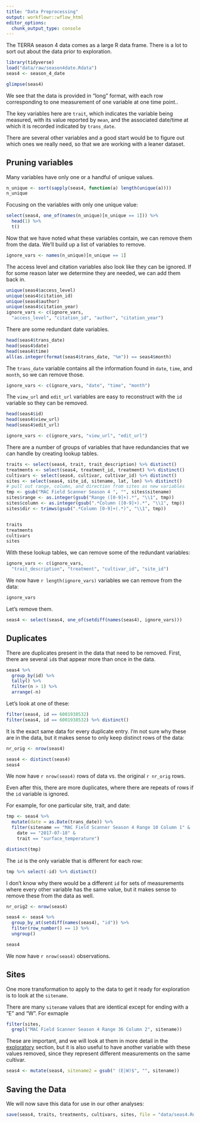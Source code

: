 ```yaml
---
title: "Data Preprocessing"
output: workflowr::wflow_html
editor_options:
  chunk_output_type: console
---
```


The TERRA season 4 data comes as a large R data frame. There is a lot to sort out about the data prior to exploration.

```r
library(tidyverse)
load("data/raw/season4date.Rdata")
seas4 <- season_4_date

glimpse(seas4)
```

We see that the data is provided in "long" format, with each row corresponding to one measurement of one variable at one time point..

The key variables here are `trait`, which indicates the variable being measured, with its value reported by `mean`, and the associated date/time at which it is recorded indicated by `trans_date`.

There are several other variables and a good start would be to figure out which ones we really need, so that we are working with a leaner dataset.

## Pruning variables

Many variables have only one or a handful of unique values.

```r
n_unique <- sort(sapply(seas4, function(a) length(unique(a))))
n_unique
```

Focusing on the variables with only one unique value:

```r
select(seas4, one_of(names(n_unique)[n_unique == 1])) %>%
  head(1) %>%
  t()
```

Now that we have noted what these variables contain, we can remove them from the data. We'll build up a list of variables to remove.

```r
ignore_vars <- names(n_unique)[n_unique == 1]
```

The access level and citation variables also look like they can be ignored. If for some reason later we determine they are needed, we can add them back in.

```r
unique(seas4$access_level)
unique(seas4$citation_id)
unique(seas4$author)
unique(seas4$citation_year)
ignore_vars <- c(ignore_vars,
  "access_level", "citation_id", "author", "citation_year")
```

There are some redundant date variables.

```r
head(seas4$trans_date)
head(seas4$date)
head(seas4$time)
all(as.integer(format(seas4$trans_date, "%m")) == seas4$month)
```

The `trans_date` variable contains all the information found in `date`, `time`, and `month`, so we can remove those.

```r
ignore_vars <- c(ignore_vars, "date", "time", "month")
```

The `view_url` and `edit_url` variables are easy to reconstruct with the `id` variable so they can be removed.

```r
head(seas4$id)
head(seas4$view_url)
head(seas4$edit_url)

ignore_vars <- c(ignore_vars, "view_url", "edit_url")
```

There are a number of groups of variables that have redundancies that we can handle by creating lookup tables.


```r
traits <- select(seas4, trait, trait_description) %>% distinct()
treatments <- select(seas4, treatment_id, treatment) %>% distinct()
cultivars <- select(seas4, cultivar, cultivar_id) %>% distinct()
sites <- select(seas4, site_id, sitename, lat, lon) %>% distinct()
# pull out range, column, and direction from sites as new variables
tmp <- gsub("MAC Field Scanner Season 4 ", "", sites$sitename)
sites$range <- as.integer(gsub("Range ([0-9]+).*", "\\1", tmp))
sites$column <- as.integer(gsub(".*Column ([0-9]+).*", "\\1", tmp))
sites$dir <- trimws(gsub(".*Column [0-9]+(.*)", "\\1", tmp))


traits
treatments
cultivars
sites
```

With these lookup tables, we can remove some of the redundant variables:

```r
ignore_vars <- c(ignore_vars,
  "trait_description", "treatment", "cultivar_id", "site_id")
```

We now have `r length(ignore_vars)` variables we can remove from the data:

```r
ignore_vars
```

Let's remove them.

```r
seas4 <- select(seas4, one_of(setdiff(names(seas4), ignore_vars)))
```

## Duplicates

There are duplicates present in the data that need to be removed. First, there are several `id`s that appear more than once in the data.

```r
seas4 %>%
  group_by(id) %>%
  tally() %>%
  filter(n > 1) %>%
  arrange(-n)
```

Let's look at one of these:

```r
filter(seas4, id == 6001938532)
filter(seas4, id == 6001938532) %>% distinct()
```

It is the exact same data for every duplicate entry. I'm not sure why these are in the data, but it makes sense to only keep distinct rows of the data:

```r
nr_orig <- nrow(seas4)
```

```r
seas4 <- distinct(seas4)
seas4
```

We now have `r nrow(seas4)` rows of data vs. the original `r nr_orig` rows.

Even after this, there are more duplicates, where there are repeats of rows if the `id` variable is ignored.

For example, for one particular site, trait, and date:

```r
tmp <- seas4 %>%
  mutate(date = as.Date(trans_date)) %>%
  filter(sitename == "MAC Field Scanner Season 4 Range 10 Column 1" &
    date == "2017-07-18" &
    trait == "surface_temperature")

distinct(tmp)
```

The `id` is the only variable that is different for each row:

```r
tmp %>% select(-id) %>% distinct()
```

I don't know why there would be a different `id` for sets of measurements where every other variable has the same value, but it makes sense to remove these from the data as well.

```r
nr_orig2 <- nrow(seas4)
```

```r
seas4 <- seas4 %>%
  group_by_at(setdiff(names(seas4), "id")) %>%
  filter(row_number() == 1) %>%
  ungroup()

seas4
```

We now have `r nrow(seas4)` observations.

## Sites

One more transformation to apply to the data to get it ready for exploration is to look at the `sitename`.

There are many `sitename` values that are identical except for ending with a "E" and "W". For exmaple

```r
filter(sites,
  grepl("MAC Field Scanner Season 4 Range 36 Column 2", sitename))
```

These are important, and we will look at them in more detail in the [exploratory](exploratory.html) section, but it is also useful to have another variable with these values removed, since they represent different measurements on the same cultivar.

```r
seas4 <- mutate(seas4, sitename2 = gsub(" (E|W)$", "", sitename))
```

## Saving the Data

We will now save this data for use in our other analyses:

```r
save(seas4, traits, treatments, cultivars, sites, file = "data/seas4.Rdata")
```
